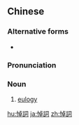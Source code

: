 {{also|悼词}}
==Chinese==
{{zh-forms|s=悼词}}

===Alternative forms===
* {{l|zh|悼辭}}

===Pronunciation===
{{zh-pron
|m=dàocí
|c=dou6 ci4
|cat=n
}}

===Noun===
{{zh-noun}}

# [[eulogy]]

[[hu:悼詞]]
[[ja:悼詞]]
[[zh:悼詞]]